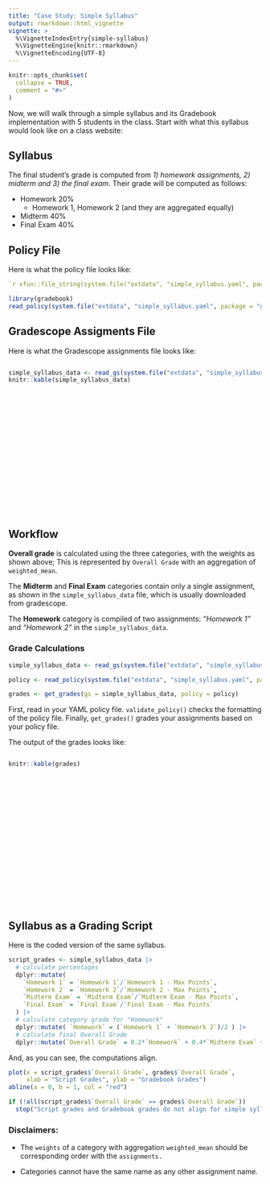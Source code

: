 ```yaml
---
title: "Case Study: Simple Syllabus"
output: rmarkdown::html_vignette
vignette: >
  %\VignetteIndexEntry{simple-syllabus}
  %\VignetteEngine{knitr::rmarkdown}
  %\VignetteEncoding{UTF-8}
---
```


```r
knitr::opts_chunk$set(
  collapse = TRUE,
  comment = "#>"
)
```

Now, we will walk through a simple syllabus and its Gradebook implementation with 5 students in the class. Start with what this syllabus would look like on a class website:

## Syllabus

The final student's grade is computed from *1) homework assignments, 2) midterm and 3) the final exam*. Their grade will be computed as follows:

-   Homework 20%
    -   Homework 1, Homework 2 (and they are aggregated equally)
-   Midterm 40%
-   Final Exam 40%

## Policy File

Here is what the policy file looks like:

``` yaml
`r xfun::file_string(system.file("extdata", "simple_syllabus.yaml", package = "gradebook"))`
```

```r
library(gradebook)
read_policy(system.file("extdata", "simple_syllabus.yaml", package = "gradebook"))
```

## Gradescope Assigments File

Here is what the Gradescope assignments file looks like:

::: {style="height: 300px; overflow: auto;"}
```r
simple_syllabus_data <- read_gs(system.file("extdata", "simple_syllabus_data.csv", package = "gradebook"))
knitr::kable(simple_syllabus_data)
```
:::

## Workflow

**Overall grade** is calculated using the three categories, with the weights as shown above; This is represented by `Overall Grade` with an aggregation of `weighted_mean`.

The **Midterm** and **Final Exam** categories contain only a single assignment, as shown in the `simple_syllabus_data` file, which is usually downloaded from gradescope.

The **Homework** category is compiled of two assignments: *"Homework 1"* and *"Homework 2"* in the `simple_syllabus_data`.

### Grade Calculations

```r
simple_syllabus_data <- read_gs(system.file("extdata", "simple_syllabus_data.csv", package = "gradebook"))

policy <- read_policy(system.file("extdata", "simple_syllabus.yaml", package = "gradebook"))

grades <- get_grades(gs = simple_syllabus_data, policy = policy)
```

First, read in your YAML policy file. `validate_policy()` checks the formatting of the policy file. Finally, `get_grades()` grades your assignments based on your policy file.

The output of the grades looks like:

::: {style="height: 300px; overflow: auto;"}
```r
knitr::kable(grades)
```
:::

## Syllabus as a Grading Script
Here is the coded version of the same syllabus.
```r
script_grades <- simple_syllabus_data |>
  # calculate percentages
  dplyr::mutate(
    `Homework 1` = `Homework 1`/`Homework 1 - Max Points`,
    `Homework 2` = `Homework 2`/`Homework 2 - Max Points`,
    `Midterm Exam` = `Midterm Exam`/`Midterm Exam - Max Points`,
    `Final Exam` = `Final Exam`/`Final Exam - Max Points`
  ) |>
  # calculate category grade for "Homework" 
  dplyr::mutate( `Homework` = (`Homework 1` + `Homework 2`)/2 ) |>
  # calculate final Overall Grade
  dplyr::mutate(`Overall Grade` = 0.2*`Homework` + 0.4*`Midterm Exam` + 0.4*`Final Exam`) 
```

And, as you can see, the computations align.
```r
plot(x = script_grades$`Overall Grade`, grades$`Overall Grade`, 
     xlab = "Script Grades", ylab = "Gradebook Grades")
abline(a = 0, b = 1, col = "red")
```
```r
if (!all(script_grades$`Overall Grade` == grades$`Overall Grade`))
  stop("Script grades and Gradebook grades do not align for simple syllabus vignette.")
```


### Disclaimers:

-   The `weights` of a category with aggregation `weighted_mean` should be corresponding order with the `assignments.`

-   Categories cannot have the same name as any other assignment name.
